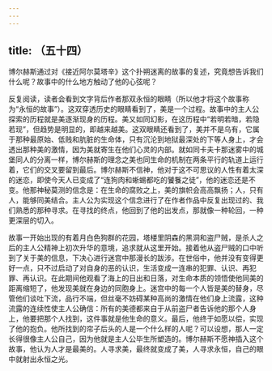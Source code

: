 ```yaml
---
---
---
```

title: （五十四）
---




博尔赫斯通过对《接近阿尔莫塔辛》这个扑朔迷离的故事的复述，究竟想告诉我们什么呢？故事中的什么地方触动了他的心弦呢？

反复阅读，读者会看到文字背后作者那双永恒的眼睛（所以他才将这个故事称为“永恒的故事”）。这双穿透历史的眼睛看到了，美是一个过程。故事中的主人公探索的历程就是美逐渐现身的历程。美又如同幻影，在这历程中“若明若暗，若隐若现”，但趋势是明显的，即越来越美。这双眼睛还看到了，美并不是乌有，它属于那种最原始、低贱和肮脏的生命体，只有沉沦到地狱最深处的下等人身上，才会透出那种美的激情，因为美就寄生在他们心灵的内部。就如同卡夫卡那迷雾中的城堡同人的分离一样，博尔赫斯的理念之美也同生命的机制在两条平行的轨道上运行着，它们的交叉要留到最后。博尔赫斯不信神，他对于这不可思议的人性有着太深的迷恋，即使今天人已变成了“连狗肉和蜥蜴都吃的饕餮之徒”，他的迷恋还是不变。他那神秘莫测的信念是：在生命的腐败之上，美的旗帜会高高飘扬；人，只有人，能够同美结合。主人公为实现这个信念进行了在作者作品中反复出现过的、我们熟悉的那种寻求。在寻找的终点，他回到了他的出发点，那就像一种轮回，一种更深层的切入。

故事一开始出现的有着月白色狗群的花园，塔楼里阴森的黑洞和盗尸贼，是杀人之后的主人公精神上初次升华的意境，追求就从这里开始。接着他从盗尸贼的口中听到了关于美的信息，下决心进行迷宫中那漫长的跋涉。在世俗中，他并没有变得更好一点，只不过启动了对自身的恶的认识，生活变成一连串的犯罪、认识、再犯罪、再认识。在此期间他观看了海上的日出和日落，对生命本质的领悟使他同美的距离缩短了，他发现美就在身边的同胞身上。迷宫中的每一个人皆是美的替身，尽管他们谈吐下流，品行不端，但丝毫不妨碍某种高尚的激情在他们身上流露，这种流露的连续性使主人公确信：所有的美德都来自于从前盗尸者告诉他的那个人身上，他要把那个人找到，这件事就是他生命的意义。最后，他终于如愿以偿，实现了他的抱负。他所找到的帘子后头的人是一个什么样的人呢？可以设想，那人一定长得很像主人公自己，因为他就是主人公毕生所塑造的。博尔赫斯不愿神插入这个故事，他认为人才是最美的。人寻求美，最终就变成了美，人寻求永恒，自己的眼中就射出永恒之光。